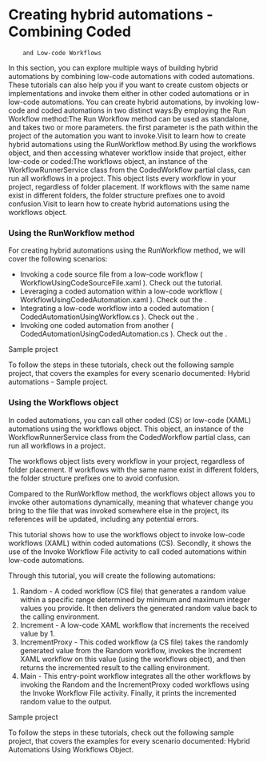 ﻿# Creating hybrid automations - Combining Coded
        and Low-code Workflows

In this section, you can explore multiple ways of building
            hybrid automations by combining low-code automations with coded automations. These
            tutorials can also help you if you want to create custom objects or implementations and
            invoke them either in other coded automations or in low-code automations. You can
                create hybrid automations, by invoking low-code and coded automations in two
                distinct ways:By employing the
                                Run Workflow method:The Run
                                Workflow method can be used as standalone, and takes two or
                            more parameters. the first parameter is the path within the project of
                            the automation you want to invoke.Visit  to
                            learn how to create hybrid automations using the
                                RunWorkflow method.By using the
                                workflows object, and then accessing
                        whatever workflow inside that project, either low-code or coded:The
                                workflows object, an instance of the
                                WorkflowRunnerService class from the
                                CodedWorkflow partial class, can run all workflows
                            in a project. This object lists every workflow in your project,
                            regardless of folder placement. If workflows with the same name exist in
                            different folders, the folder structure prefixes one to avoid
                            confusion.Visit  to
                            learn how to create hybrid automations using the
                                workflows object.

### Using the RunWorkflow method

For creating hybrid automations using the RunWorkflow method, we will
            cover the following scenarios:

* Invoking a code source file from a
                low-code workflow ( WorkflowUsingCodeSourceFile.xaml ). Check
                out the tutorial.
* Leveraging a coded automation within
                a low-code workflow ( WorkflowUsingCodedAutomation.xaml ).
                Check out the .
* Integrating a low-code workflow into
                a coded automation ( CodedAutomationUsingWorkflow.cs ). Check
                out the .
* Invoking one coded automation from
                another ( CodedAutomationUsingCodedAutomation.cs ). Check out
                the .

Sample project

To follow the steps in these tutorials, check out the following sample project, that
            covers the examples for every scenario documented: Hybrid automations - Sample project.


### Using the Workflows object

In coded automations, you can call other coded (CS) or low-code (XAML) automations using
            the workflows object. This object, an instance of the
                WorkflowRunnerService class from the CodedWorkflow
            partial class, can run all workflows in a project.

The workflows object lists every workflow in your project, regardless of
            folder placement. If workflows with the same name exist in different folders, the folder
            structure prefixes one to avoid confusion.

Compared to the RunWorkflow method, the workflows
            object allows you to invoke other automations dynamically, meaning that whatever change
            you bring to the file that was invoked somewhere else in the project, its references
            will be updated, including any potential errors.

This tutorial shows how to use the workflows object to invoke low-code
            workflows (XAML) within coded automations (CS). Secondly, it shows the use of the
                Invoke Workflow File activity to call coded automations within low-code
            automations.

Through this tutorial, you will create the following automations:

1. Random - A coded workflow (CS file) that generates a random
                value within a specific range determined by minimum and maximum integer values you
                provide. It then delivers the generated random value back to the calling
                environment.
2. Increment - A low-code XAML workflow that increments the
                received value by 1.
3. IncrementProxy - This coded workflow (a CS file) takes
                the randomly generated value from the Random workflow,
                invokes the Increment XAML workflow on this value (using the workflows object), and then returns the incremented result to
                the calling environment.
4. Main - This
                entry-point workflow integrates all the other workflows by invoking
                        the Random and the IncrementProxy coded workflows using the Invoke
                    Workflow File activity. Finally, it prints the incremented random value to
                the output.

Sample project

To follow the steps in these tutorials, check out the following sample project, that
            covers the examples for every scenario documented: Hybrid Automations Using Workflows Object.

